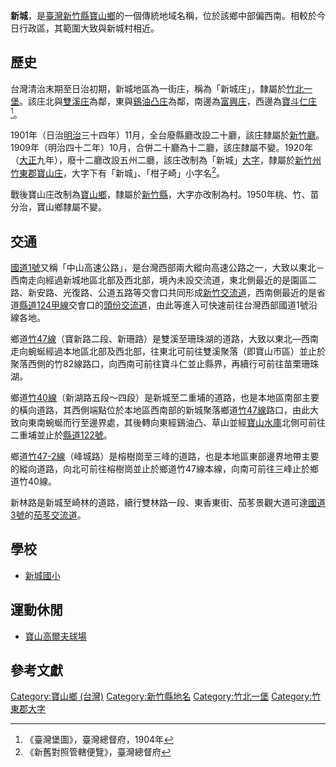 {{noteTA　
|1 = zh-cn:庄; zh-hk:庄; zh-tw:庄;
}}
'''新城'''，是[[臺灣|臺灣]][[新竹縣|新竹縣]][[寶山鄉_(台灣)|寶山鄉]]的一個傳統地域名稱，位於該鄉中部偏西南。相較於今日行政區，其範圍大致與新城村相近。

==歷史==
台灣清治末期至日治初期，新城地區為一街庄，稱為「新城庄」，隸屬於[[竹北一堡|竹北一堡]]。該庄北與[[雙溪_(新竹縣)|雙溪庄]]為鄰，東與[[鷄油凸庄|鷄油凸庄]]為鄰，南邊為[[富興庄|富興庄]]，西邊為[[寶斗仁庄|寶斗仁庄]]<ref>《臺灣堡圖》，臺灣總督府，1904年</ref>。

1901年（日治[[明治|明治]]三十四年）11月，全台廢縣廳改設二十廳，該庄隸屬於[[新竹廳|新竹廳]]。1909年（明治四十二年）10月，合併二十廳為十二廳，該庄隸屬不變。1920年（[[大正|大正]]九年），廢十二廳改設五州二廳，該庄改制為「新城」[[大字|大字]]，隸屬於[[新竹州|新竹州]][[竹東郡|竹東郡]][[寶山庄|寶山庄]]，大字下有「新城」、「柑子崎」小字名<ref>《新舊對照管轄便覽》，臺灣總督府</ref>。

戰後寶山庄改制為[[寶山鄉_(台灣)|寶山鄉]]，隸屬於[[新竹縣|新竹縣]]，大字亦改制為村。1950年桃、竹、苗分治，寶山鄉隸屬不變。

==交通==
[[中山高速公路|國道1號]]又稱「中山高速公路」，是台灣西部兩大縱向高速公路之一，大致以東北－西南走向經過新城地區北部及西北部，境內未設交流道，東北側最近的是園區二路、新安路、光復路、公道五路等交會口共同形成[[新竹交流道|新竹交流道]]，西南側最近的是省道[[縣道124號|縣道124甲線]]交會口的[[頭份交流道|頭份交流道]]，由此等進入可快速前往台灣西部國道1號沿線各地。

鄉道[[竹47線|竹47線]]（寶新路二段、新珊路）是雙溪至珊珠湖的道路，大致以東北—西南走向蜿蜒經過本地區北部及西北部，往東北可前往雙溪聚落（即寶山市區）並止於聚落西側的竹82線路口，向西南可前往寶斗仁並止縣界，再續行可前往苗栗珊珠湖。

鄉道[[竹40線|竹40線]]（新湖路五段～四段）是新城至二重埔的道路，也是本地區南部主要的橫向道路，其西側端點位於本地區西南部的新城聚落鄉道[[竹47線|竹47線]]路口，由此大致向東南蜿蜒而行至邊界處，其後轉向東經鷄油凸、草山並經[[寶山水庫|寶山水庫]]北側可前往二重埔並止於[[縣道122號|縣道122號]]。

鄉道[[竹47-2線|竹47-2線]]（峰城路）是榕樹崗至三峰的道路，也是本地區東部邊界地帶主要的縱向道路，向北可前往榕樹崗並止於鄉道竹47線本線，向南可前往三峰止於鄉道竹40線。

新林路是新城至崎林的道路，續行雙林路一段、東香東街、茄苳景觀大道可達[[福爾摩沙高速公路|國道3號]]的[[茄苳交流道|茄苳交流道]]。

==學校==
*[[新城國小|新城國小]]

==運動休閒==
*[[寶山高爾夫球場|寶山高爾夫球場]]

==參考文獻==
{{reflist}}

{{竹東郡}}

[[Category:寶山鄉_(台灣)|Category:寶山鄉 (台灣)]]
[[Category:新竹縣地名|Category:新竹縣地名]]
[[Category:竹北一堡|Category:竹北一堡]]
[[Category:竹東郡大字|Category:竹東郡大字]]